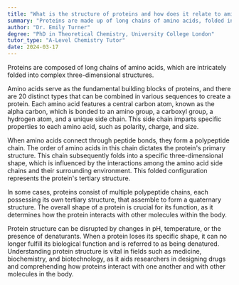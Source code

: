 ```yaml
---
title: "What is the structure of proteins and how does it relate to amino acids?"
summary: "Proteins are made up of long chains of amino acids, folded into complex three-dimensional structures."
author: "Dr. Emily Turner"
degree: "PhD in Theoretical Chemistry, University College London"
tutor_type: "A-Level Chemistry Tutor"
date: 2024-03-17
---
```


Proteins are composed of long chains of amino acids, which are intricately folded into complex three-dimensional structures.

Amino acids serve as the fundamental building blocks of proteins, and there are $20$ distinct types that can be combined in various sequences to create a protein. Each amino acid features a central carbon atom, known as the alpha carbon, which is bonded to an amino group, a carboxyl group, a hydrogen atom, and a unique side chain. This side chain imparts specific properties to each amino acid, such as polarity, charge, and size.

When amino acids connect through peptide bonds, they form a polypeptide chain. The order of amino acids in this chain dictates the protein's primary structure. This chain subsequently folds into a specific three-dimensional shape, which is influenced by the interactions among the amino acid side chains and their surrounding environment. This folded configuration represents the protein's tertiary structure.

In some cases, proteins consist of multiple polypeptide chains, each possessing its own tertiary structure, that assemble to form a quaternary structure. The overall shape of a protein is crucial for its function, as it determines how the protein interacts with other molecules within the body.

Protein structure can be disrupted by changes in pH, temperature, or the presence of denaturants. When a protein loses its specific shape, it can no longer fulfill its biological function and is referred to as being denatured. Understanding protein structure is vital in fields such as medicine, biochemistry, and biotechnology, as it aids researchers in designing drugs and comprehending how proteins interact with one another and with other molecules in the body.
    